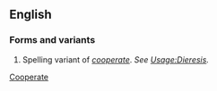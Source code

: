 ==English==
===Forms and variants===
# Spelling variant of ''[[cooperate]]''.  ''See [[Usage:Dieresis#English|Usage:Dieresis]].''

[[Category:English words spelled with diacritics or ligatures|Cooperate]]